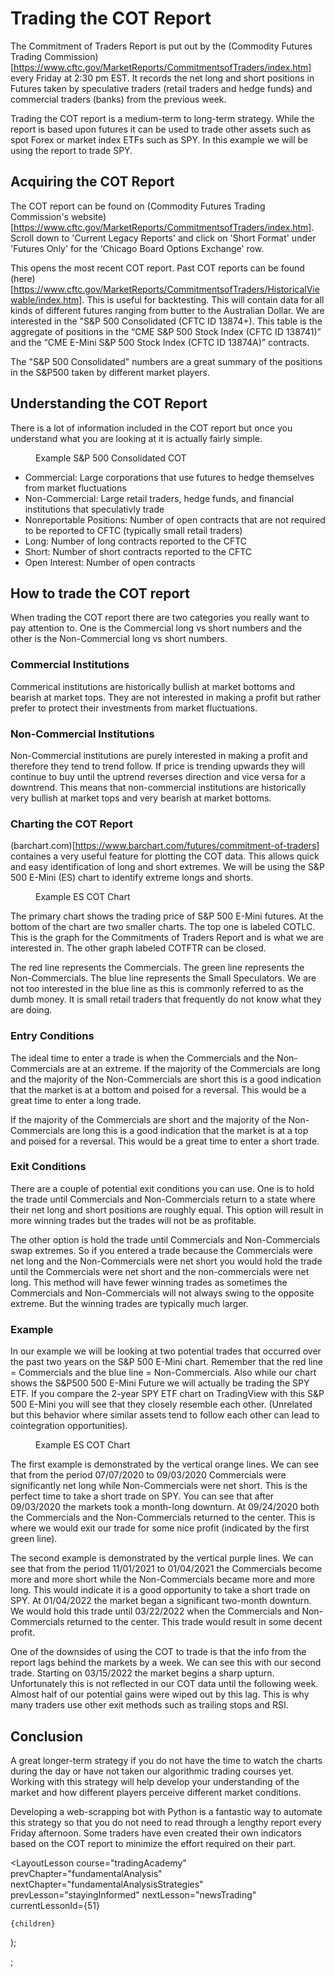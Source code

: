 
# Trading the COT Report

The Commitment of Traders Report is put out by the (Commodity Futures Trading Commission)
[https://www.cftc.gov/MarketReports/CommitmentsofTraders/index.htm] every Friday at 2:30 pm EST. It records the net long and
short positions in Futures taken by speculative traders (retail traders and hedge funds) and commercial traders (banks) from
the previous week.

Trading the COT report is a medium-term to long-term strategy. While the report is based upon futures it can be used to
trade other assets such as spot Forex or market index ETFs such as SPY. In this example we will be using the report
to trade SPY.

## Acquiring the COT Report

The COT report can be found on (Commodity Futures Trading Commission's website)
[https://www.cftc.gov/MarketReports/CommitmentsofTraders/index.htm]. Scroll down to 'Current Legacy Reports' and click
on 'Short Format' under 'Futures Only' for the 'Chicago Board Options Exchange' row.

This opens the most recent COT report. Past COT reports can be found (here)
[https://www.cftc.gov/MarketReports/CommitmentsofTraders/HistoricalViewable/index.htm]. This is useful for backtesting.
This will contain data for all kinds of different futures ranging from butter to the Australian Dollar. We are interested
in the "S&P 500 Consolidated (CFTC ID 13874+). This table is the aggregate of positions in the “CME S&P 500 Stock Index
(CFTC ID 138741)” and the “CME E-Mini S&P 500 Stock Index (CFTC ID 13874A)” contracts.

The "S&P 500 Consolidated" numbers are a great summary of the positions in the S&P500 taken by different market players.

## Understanding the COT Report

There is a lot of information included in the COT report but once you understand what you are looking at it is actually
fairly simple.

<figure>
  <Image
    src="/images/courses/tradingAcademy/fundamentalAnalysisStrategies/cotReport.webp"
    height={614}
    width={1292}
    alt=""
  />
  <figcaption>Example S&P 500 Consolidated COT</figcaption>
</figure>

- Commercial: Large corporations that use futures to hedge themselves from market fluctuations
- Non-Commercial: Large retail traders, hedge funds, and financial institutions that speculativly trade
- Nonreportable Positions: Number of open contracts that are not required to be reported to CFTC (typically small retail traders)
- Long: Number of long contracts reported to the CFTC
- Short: Number of short contracts reported to the CFTC
- Open Interest: Number of open contracts

## How to trade the COT report

When trading the COT report there are two categories you really want to pay attention to. One is the Commercial long vs short
numbers and the other is the Non-Commercial long vs short numbers.

### Commercial Institutions

Commerical institutions are historically bullish at market bottoms and bearish at market tops. They are not interested in
making a profit but rather prefer to protect their investments from market fluctuations.

### Non-Commercial Institutions

Non-Commercial institutions are purely interested in making a profit and therefore they tend to trend follow. If price is
trending upwards they will continue to buy until the uptrend reverses direction and vice versa for a downtrend. This means
that non-commercial institutions are historically very bullish at market tops and very bearish at market bottoms.

### Charting the COT Report

(barchart.com)[https://www.barchart.com/futures/commitment-of-traders] containes a very useful feature for plotting the
COT data. This allows quick and easy identification of long and short extremes. We will be using the S&P 500 E-Mini (ES)
chart to identify extreme longs and shorts.

<figure>
  <Image
    src="/images/courses/tradingAcademy/fundamentalAnalysisStrategies/cotChart.webp"
    height={2034}
    width={2134}
    alt=""
  />
  <figcaption>Example ES COT Chart</figcaption>
</figure>

The primary chart shows the trading price of S&P 500 E-Mini futures. At the bottom of the chart are two smaller charts.
The top one is labeled COTLC. This is the graph for the Commitments of Traders Report and is what we are interested in.
The other graph labeled COTFTR can be closed.

The red line represents the Commercials. The green line represents the Non-Commercials. The blue line represents the
Small Speculators. We are not too interested in the blue line as this is commonly referred to as the dumb money. It is
small retail traders that frequently do not know what they are doing.

### Entry Conditions

The ideal time to enter a trade is when the Commercials and the Non-Commercials are at an extreme. If the majority of the
Commercials are long and the majority of the Non-Commercials are short this is a good indication that the market is at a
bottom and poised for a reversal. This would be a great time to enter a long trade.

If the majority of the Commercials are short and the majority of the Non-Commercials are long this is a good indication that
the market is at a top and poised for a reversal. This would be a great time to enter a short trade.

### Exit Conditions

There are a couple of potential exit conditions you can use. One is to hold the trade until Commercials and Non-Commercials
return to a state where their net long and short positions are roughly equal. This option will result in more winning trades
but the trades will not be as profitable.

The other option is hold the trade until Commercials and Non-Commercials swap extremes. So if you entered a trade because
the Commercials were net long and the Non-Commercials were net short you would hold the trade until the Commercials were
net short and the non-commercials were net long. This method will have fewer winning trades as sometimes the Commercials
and Non-Commercials will not always swing to the opposite extreme. But the winning trades are typically much larger.

### Example

In our example we will be looking at two potential trades that occurred over the past two years on the S&P 500 E-Mini
chart. Remember that the red line = Commercials and the blue line = Non-Commercials. Also while our chart shows the S&P500
500 E-Mini Future we will actually be trading the SPY ETF. If you compare the 2-year SPY ETF chart on TradingView with
this S&P 500 E-Mini you will see that they closely resemble each other. (Unrelated but this behavior where similar assets
tend to follow each other can lead to cointegration opportunities).

<figure>
  <Image
    src="/images/courses/tradingAcademy/fundamentalAnalysisStrategies/cotChartTrades.webp"
    height={1219}
    width={2418}
    alt=""
  />
  <figcaption>Example ES COT Chart</figcaption>
</figure>

The first example is demonstrated by the vertical orange lines. We can see that from the period 07/07/2020 to 09/03/2020
Commercials were significantly net long while Non-Commercials were net short. This is the perfect time to take a
short trade on SPY. You can see that after 09/03/2020 the markets took a month-long downturn. At 09/24/2020 both the Commercials
and the Non-Commercials returned to the center. This is where we would exit our trade for some nice profit (indicated by
the first green line).

The second example is demonstrated by the vertical purple lines. We can see that from the period 11/01/2021 to 01/04/2021
the Commercials become more and more short while the Non-Commercials became more and more long. This would indicate it
is a good opportunity to take a short trade on SPY. At 01/04/2022 the market began a significant two-month downturn. We would
hold this trade until 03/22/2022 when the Commercials and Non-Commercials returned to the center. This trade would result
in some decent profit.

One of the downsides of using the COT to trade is that the info from the report lags behind the markets by a week. We can see
this with our second trade. Starting on 03/15/2022 the market begins a sharp upturn. Unfortunately this is not reflected in
our COT data until the following week. Almost half of our potential gains were wiped out by this lag. This is why many traders
use other exit methods such as trailing stops and RSI.

## Conclusion

A great longer-term strategy if you do not have the time to watch the charts during the day or have not taken our algorithmic
trading courses yet. Working with this strategy will help develop your understanding of the market and how different players
perceive different market conditions.

Developing a web-scrapping bot with Python is a fantastic way to automate this strategy so that you do not need to read
through a lengthy report every Friday afternoon. Some traders have even created their own indicators based on the COT
report to minimize the effort required on their part.

  <LayoutLesson
    course="tradingAcademy"
    prevChapter="fundamentalAnalysis"
    nextChapter="fundamentalAnalysisStrategies"
    prevLesson="stayingInformed"
    nextLesson="newsTrading"
    currentLessonId={51}
  >
    {children}
  </LayoutLesson>
);

;
